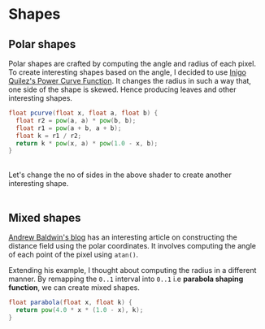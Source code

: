 
# Shapes

## Polar shapes

Polar shapes are crafted by computing the angle and radius of each pixel. To create interesting shapes based on
the angle, I decided to use [Inigo Quilez's Power Curve Function](http://www.iquilezles.org/www/articles/functions/functions.htm).
It changes the radius in such a way that, one side of the shape is skewed. Hence producing leaves and other interesting shapes.

```glsl
float pcurve(float x, float a, float b) {
  float r2 = pow(a, a) * pow(b, b);
  float r1 = pow(a + b, a + b);
  float k = r1 / r2;
  return k * pow(x, a) * pow(1.0 - x, b);
}
```

<div className="center">
  <PolarShapes id="star" />
</div>

<br/>
Let's change the no of sides in the above shader to create another interesting shape.
<br/>
<br/>

<div className="center">
  <PolarShapes id="leaves" useStarShape />
</div>

## Mixed shapes

[Andrew Baldwin's blog](https://thndl.com/square-shaped-shaders.html) has an interesting article on constructing the distance
field using the polar coordinates. It involves computing the angle of each point of the pixel using `atan()`.

Extending his example, I thought about computing the radius in a different manner. By remapping the `0..1` interval into `0..1` i.e **parabola shaping function**,
we can create mixed shapes.

```glsl
float parabola(float x, float k) {
  return pow(4.0 * x * (1.0 - x), k);
}
```

<div className="center">
  <MixedShapes id="mixed-shape" />
</div>

